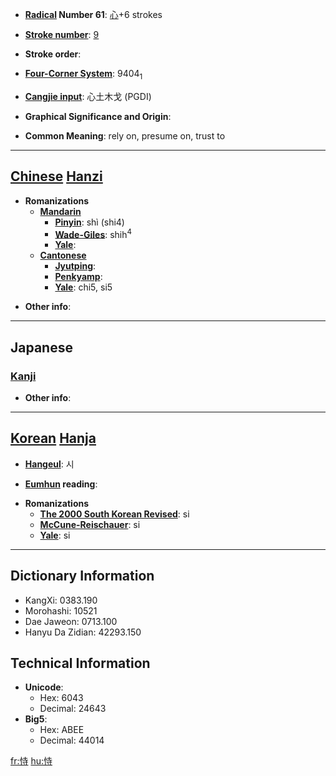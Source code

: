 * '''[[Wiktionary:Chinese radical index| Radical]] Number 61''': [[Wiktionary:Chinese radical index 心|心]]+6 strokes

* '''[[Wiktionary:Chinese total strokes index|Stroke number]]''': [[Wiktionary:Chinese total strokes index 9|9]]

* '''Stroke order''': 

* '''[[Wiktionary:Chinese four corner index|Four-Corner System]]''': 9404<sub>1</sub>

* '''[[Wiktionary:Chinese Cangjie index|Cangjie input]]''': 心土木戈 (PGDI)

* '''Graphical Significance and Origin''': 

* '''Common Meaning''': rely on, presume on, trust to

----

== [[Chinese]] [[Hanzi]] ==

* '''Romanizations'''
** '''[[Mandarin]]'''
*** '''[[Pinyin]]''': shì (shi4)
*** '''[[Wade-Giles]]''': shih<sup>4</sup>
*** '''[[Yale]]''': 
** '''[[Cantonese]]'''
*** '''[[Jyutping]]''':
*** '''[[Penkyamp]]''': 
*** '''[[Yale]]''': chi5, si5

* '''Other info''': 

----

==Japanese==
===[[Kanji]]===
{{kanji|on readings=[[じ]] (ji), [[し]] (shi)
|kun readings=[[たのむ]] (tanomu)
}}

* '''Other info''':  

----

== [[Korean]] [[Hanja]] ==

* '''[[Hangeul]]''': 시

* '''[[Eumhun]] reading''': 

* '''Romanizations'''
** '''[[The 2000 South Korean Revised Romanization|The 2000 South Korean Revised]]''': si
** '''[[McCune-Reischauer]]''': si
** '''[[Yale]]''': si

----

== Dictionary Information ==

* KangXi: 0383.190
* Morohashi: 10521
* Dae Jaweon: 0713.100
* Hanyu Da Zidian: 42293.150

== Technical Information ==

* '''Unicode''':
** Hex: 6043
** Decimal: 24643
* '''Big5''':
** Hex: ABEE
** Decimal: 44014

[[fr:恃]]
[[hu:恃]]